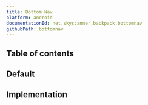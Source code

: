 ```yaml
---
title: Bottom Nav
platform: android
documentationId: net.skyscanner.backpack.bottomnav
githubPath: bottomnav
---
```






## Table of contents

## Default

<AndroidComponentScreenshots
  lightMode={screenshotDefault}
  darkMode={screenshotDefaultDm}
  altText="Android bottom nav" />

## Implementation

<Readme />
